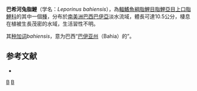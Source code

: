 {{Speciesbox 
| taxon = Leporinus bahiensis
| authority = [[Steindachner|Steindachner]], 1875
| status = NE
| status_system = IUCN3.1
}}
'''巴希河兔脂鯉'''（学名：''Leporinus bahiensis''），為[[輻鰭魚綱|輻鰭魚綱]][[脂鯉目|脂鯉目]][[脂鯉亞目|脂鯉亞目]][[上口脂鯉科|上口脂鯉科]]的其中一個[[種|種]]，分布於[[南美洲|南美洲]][[巴西|巴西]][[巴伊亞|巴伊亞]]淡水流域，體長可達10.5公分，棲息在植被生長茂密的水域，生活習性不明。

其[[种加词|种加词]]''bahiensis''，意为巴西“[[巴伊亚州|巴伊亚州]]（Bahia）的”。

==参考文献==
{{refbegin}}
*{{FishBase_species|genus=Leporinus|species=bahiensis|year=2013|month=9}}
{{refend}}
{{Taxonbar}}

[[Category:兔脂鯉屬|B]]
[[Category:1875年描述的鱼类|B]]